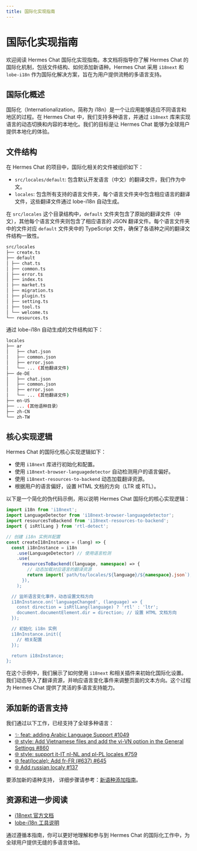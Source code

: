 ```yaml
---
title: 国际化实现指南
---
```


# 国际化实现指南

欢迎阅读 Hermes Chat 国际化实现指南。本文档将指导你了解 Hermes Chat 的国际化机制，包括文件结构、如何添加新语种。Hermes Chat 采用 `i18next` 和 `lobe-i18n` 作为国际化解决方案，旨在为用户提供流畅的多语言支持。

## 国际化概述

国际化（Internationalization，简称为 i18n）是一个让应用能够适应不同语言和地区的过程。在 Hermes Chat 中，我们支持多种语言，并通过 `i18next` 库来实现语言的动态切换和内容的本地化。我们的目标是让 Hermes Chat 能够为全球用户提供本地化的体验。

## 文件结构

在 Hermes Chat 的项目中，国际化相关的文件被组织如下：

- `src/locales/default`: 包含默认开发语言（中文）的翻译文件，我们作为中文。
- `locales`: 包含所有支持的语言文件夹，每个语言文件夹中包含相应语言的翻译文件，这些翻译文件通过 lobe-i18n 自动生成。

在 `src/locales` 这个目录结构中，`default` 文件夹包含了原始的翻译文件（中文），其他每个语言文件夹则包含了相应语言的 JSON 翻译文件。每个语言文件夹中的文件对应 `default` 文件夹中的 TypeScript 文件，确保了各语种之间的翻译文件结构一致性。

```bash
src/locales
├── create.ts
├── default
│ ├── chat.ts
│ ├── common.ts
│ ├── error.ts
│ ├── index.ts
│ ├── market.ts
│ ├── migration.ts
│ ├── plugin.ts
│ ├── setting.ts
│ ├── tool.ts
│ └── welcome.ts
└── resources.ts
```

通过 lobe-i18n 自动生成的文件结构如下：

```bash
locales
├── ar
│   ├── chat.json
│   ├── common.json
│   ├── error.json
│   └── ... (其他翻译文件)
├── de-DE
│   ├── chat.json
│   ├── common.json
│   ├── error.json
│   └── ... (其他翻译文件)
├── en-US
├── ... (其他语种目录）
├── zh-CN
└── zh-TW
```

## 核心实现逻辑

Hermes Chat 的国际化核心实现逻辑如下：

- 使用 `i18next` 库进行初始化和配置。
- 使用 `i18next-browser-languagedetector` 自动检测用户的语言偏好。
- 使用 `i18next-resources-to-backend` 动态加载翻译资源。
- 根据用户的语言偏好，设置 HTML 文档的方向（LTR 或 RTL）。

以下是一个简化的伪代码示例，用以说明 Hermes Chat 国际化的核心实现逻辑：

```ts
import i18n from 'i18next';
import LanguageDetector from 'i18next-browser-languagedetector';
import resourcesToBackend from 'i18next-resources-to-backend';
import { isRtlLang } from 'rtl-detect';

// 创建 i18n 实例并配置
const createI18nInstance = (lang) => {
  const i18nInstance = i18n
    .use(LanguageDetector) // 使用语言检测
    .use(
      resourcesToBackend((language, namespace) => {
        // 动态加载对应语言的翻译资源
        return import(`path/to/locales/${language}/${namespace}.json`);
      }),
    );

  // 监听语言变化事件，动态设置文档方向
  i18nInstance.on('languageChanged', (language) => {
    const direction = isRtlLang(language) ? 'rtl' : 'ltr';
    document.documentElement.dir = direction; // 设置 HTML 文档方向
  });

  // 初始化 i18n 实例
  i18nInstance.init({
    // 相关配置
  });

  return i18nInstance;
};
```

在这个示例中，我们展示了如何使用 `i18next` 和相关插件来初始化国际化设置。我们动态导入了翻译资源，并响应语言变化事件来调整页面的文本方向。这个过程为 Hermes Chat 提供了灵活的多语言支持能力。

## 添加新的语言支持

我们通过以下工作，已经支持了全球多种语言：

- [✨ feat: adding Arabic Language Support #1049](https://github.com/hermeslabs/hermes-chat/pull/1049)
- [🌐 style: Add Vietnamese files and add the vi-VN option in the General Settings #860](https://github.com/hermeslabs/hermes-chat/pull/860)
- [🌐 style: support it-IT nl-NL and pl-PL locales #759](https://github.com/hermeslabs/hermes-chat/pull/759)
- [🌐 feat(locale): Add fr-FR (#637) #645](https://github.com/hermeslabs/hermes-chat/pull/645)
- [🌐 Add russian localy #137](https://github.com/hermeslabs/hermes-chat/pull/137)

要添加新的语种支持， 详细步骤请参考：[新语种添加指南](/zh/docs/development/internationalization/add-new-locale)。

## 资源和进一步阅读

- [i18next 官方文档](https://www.i18next.com/)
- [lobe-i18n 工具说明](https://github.com/hermeslabs/lobe-cli-toolbox/tree/master/packages/lobe-i18n)

通过遵循本指南，你可以更好地理解和参与到 Hermes Chat 的国际化工作中，为全球用户提供无缝的多语言体验。
